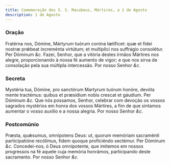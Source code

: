 ```yaml
---
title: Comemoração dos S. S. Macabeus, Mártires, a 1 de Agosto
description: 1 de Agosto
---
```


### Oração

<div class="grid grid-cols-2 gap-5">
  <span class="text-justify">
    Fratérna nos, Dómine, Mártyrum tuórum coróna lætíficet: quæ et fídei nostræ
    prǽbeat increménta virtútum; et multíplici nos suffrágio consolétur. Per
    Dóminum <em>&c.</em>
  </span>
  <span class="text-justify">
    Fazei, Senhor, que a vitória destes irmãos Mártires nos alegre,
    proporcionando à nossa fé aumento de vigor; e que nos sirva de consolação
    pela sua múltipla intercessão. Por nosso Senhor <em>&c.</em>
  </span>
</div>

### Secreta

<div class="grid grid-cols-2 gap-5">
  <span class="text-justify">
    Mystéria tua, Dómine, pro sanctórum Martyrum tuórum honóre, devóta mente
    tractémus: quibus et præsídium nobis crescat et gáudium. Per Dóminum
    <em>&c.</em>
  </span>
  <span class="text-justify">
    Que nós possamos, Senhor, celebrar com devoção os vossos sagrados mystérios
    em honra dos vossos Mártires, a fim de que sintamos aumentar o vosso auxílio
    e a nossa alegria. Por nosso Senhor <em>&c.</em>
  </span>
</div>

### Postcomúnio

<div class="grid grid-cols-2 gap-5">
  <span class="text-justify">
    Præsta, quǽsumus, omnípotens Deus: ut, quorum memóriam sacraménti
    participatióne recólimus, fidem quoque proficiéndo sectémur. Per Dóminum
    <em>&c.</em>
  </span>
  <span class="text-justify">
    Concedei-nos, ó Deus omnipotente, que imitemos em nossos progressos na fé
    aquele cuja memória honrámos, participando deste sacramento. Por nosso
    Senhor <em>&c.</em>
  </span>
</div>
